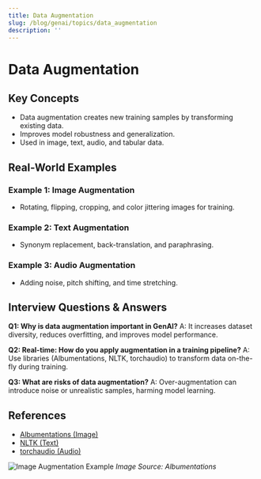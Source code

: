 ```yaml
---
title: Data Augmentation
slug: /blog/genai/topics/data_augmentation
description: ''
---
```

# Data Augmentation

## Key Concepts
- Data augmentation creates new training samples by transforming existing data.
- Improves model robustness and generalization.
- Used in image, text, audio, and tabular data.

## Real-World Examples

### Example 1: Image Augmentation
- Rotating, flipping, cropping, and color jittering images for training.

### Example 2: Text Augmentation
- Synonym replacement, back-translation, and paraphrasing.

### Example 3: Audio Augmentation
- Adding noise, pitch shifting, and time stretching.

## Interview Questions & Answers

**Q1: Why is data augmentation important in GenAI?**
A: It increases dataset diversity, reduces overfitting, and improves model performance.

**Q2: Real-time: How do you apply augmentation in a training pipeline?**
A: Use libraries (Albumentations, NLTK, torchaudio) to transform data on-the-fly during training.

**Q3: What are risks of data augmentation?**
A: Over-augmentation can introduce noise or unrealistic samples, harming model learning.

## References
- [Albumentations (Image)](https://albumentations.ai/)
- [NLTK (Text)](https://www.nltk.org/)
- [torchaudio (Audio)](https://pytorch.org/audio/stable/index.html)

![Image Augmentation Example](https://raw.githubusercontent.com/albumentations-team/albumentations_examples/master/notebooks/images/augmentation_examples.jpg)
*Image Source: Albumentations*

